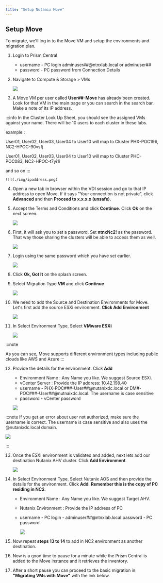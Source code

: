 ```yaml
---
title: "Setup Nutanix Move"
---
```



## Setup Move

To migrate, we'll log in to the Move VM and setup the environments and migration plan.

1. Login to Prism Central

   - username - PC login adminuser##@ntnxlab.local or adminuser##
   - password - PC password from Connection Details

2. Navigate to Compute & Storage > VMs
   
   ![](./img/computevm.png)

3. A Move VM per user called **User##-Move** has already been created. Look for that VM 
in the main page or you can search in the search bar. Make a note of its IP address.

:::info
In the Cluster Look Up Sheet, you should see the assigned VMs against your name. There will be 10 users 
to each cluster in these labs.

example :

User01, User02, User03, User04 to User10 will map to Cluster PHX-POC196, NC2-HPOC-90vsfj

User01, User02, User03, User04 to User10 will map to Cluster PHC-POC083, NC2-HPOC-t7yi1i

and so on
:::

    ![](./img/ipaddress.png)

4. Open a new tab in browser within the VDI session and go to that IP address to open Move. 
If it says "Your connection is not private", click **Advanced** and then **Proceed to x.x.x.x (unsafe)**.

5. Accept the Terms and Conditions and click **Continue**. Click **Ok** on the next screen.

   ![](./img/eula.png)

6. First, it will ask you to set a password. Set **ntnxNc2!** as the password. That way those sharing
the clusters will be able to access them as well.

   ![](./img/movepswd.png)

7. Login using the same password which you have set earlier.

   ![](./img/movepswd.png)


8. Click **Ok, Got It** on the splash screen.

9. Select Migration Type **VM** and click **Continue**

   ![](./img/vm.png)

10. We need to add the Source and Destination 
Environments for Move. Let's first add the source ESXi environment. 
**Click Add Environment**

     ![](./img/addenv.png)

11. In Select Environment Type, Select **VMware ESXi**

    ![](./img/esxi.png)

:::note

As you can see, Move supports different environment types including public clouds like
AWS and Azure
:::

12. Provide the details for the environment. Click **Add**

    - Environment Name : Any Name you like. We suggest Source ESXi.
    - vCenter Server : Provide the IP address: 10.42.198.40
    - username - PHX-POC###-User##@nutanixdc.local or DM#-POC###-User##@nutnaixdc.local. 
    The username is case sensitive
    - password - vCenter password
    
    ![](./img/esxienv.png)

:::note
If you get an error about user not authorized, make sure the username is correct. 
The username is case sensitive and also uses the @nutanixdc.local domain.

![](./img/editenv.png)

:::

13. Once the ESXi environment is validated and added, next lets add our 
destination Nutanix AHV cluster. Click **Add Environment**

    ![](./img/addenv2.png)

14. In Select Environment Type, Select Nutanix AOS and then provide the details 
for the environment. Click **Add**. 
**Remember this is the copy of PC residing in NC2**.

    - Environment Name : Any Name you like. We suggest Target AHV.
    - Nutanix Environment : Provide the IP address of PC
    - username - PC login - adminuser##@ntnxlab.local
   password - PC password

      ![](./img/addenv3.png)

15. Now repeat **steps 13 to 14** to add in NC2 environment as another destination. 

16. Now is a good time to pause for a minute while the Prism Central is added 
to the Move instance and it retrieves the inventory.

17. After a short pause you can proceed to the basic migration in **"Migrating 
VMs with Move"** with the link below.
